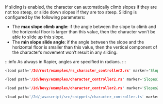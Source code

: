 
If sliding is enabled, the character can automatically climb slopes if they are not too steep, or slide down slopes if
they are too steep. Sliding is configured by the following parameters:
- The **max slope climb angle**: if the angle between the slope to climb and the horizontal floor is larger than this
value, then the character won’t be able to slide up this slope.
- The **min slope slide angle**: if the angle between the slope and the horizontal floor is smaller than this value,
then the vertical component of the character’s movement won’t result in any sliding.

:::info
As always in Rapier, angles are specified in radians.
:::


<rapier>

```rust
<load path='/2d/rust/examples/rs_character_controller2.rs' marker='Slopes' />
```

</rapier>
<bevy>

```rust
<load path='/2d/bevy/examples/character_controller2.rs' marker='Slopes1' />
```
```rust
<load path='/2d/bevy/examples/character_controller2.rs' marker='Slopes2' />
```

</bevy>
<js>

```js
<load path='/2d/javascript/src/snippets/character_controller.ts' marker='Slopes' />
```

</js>